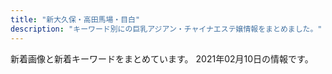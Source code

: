 ```yaml
---
title: "新大久保・高田馬場・目白"
description: "キーワード別にの巨乳アジアン・チャイナエステ嬢情報をまとめました。"
---
```


新着画像と新着キーワードをまとめています。
2021年02月10日の情報です。

<DmmAffiliateIns />
<KeywordTable
  shops={
    [
    {
        "keywords": {},
        "img_links": [
            "http://p-aroma.work/images/6.jpg",
            "http://p-aroma.work/images/3.jpg",
            "http://p-aroma.work/staff/mirai.jpg",
            "http://p-aroma.work/images/sys.png",
            "http://p-aroma.work/staff/kasumi.jpg",
            "http://p-aroma.work/images/s1.jpg",
            "http://p-aroma.work/images/s2.jpg",
            "http://p-aroma.work/staff/ayaka.jpg",
            "http://p-aroma.work/images/s1.png",
            "http://p-aroma.work/img/mirai1.png",
            "http://p-aroma.work/images/tel.jpg",
            "http://p-aroma.work/images/int1.png",
            "http://p-aroma.work/images/staff_t.png",
            "http://p-aroma.work/images/int2.png",
            "http://p-aroma.work/images/head.jpg",
            "http://p-aroma.work/images/4.jpg",
            "http://p-aroma.work/img/mayu1.png",
            "http://p-aroma.work/images/2.jpg",
            "http://p-aroma.work/img/ayaka1.png",
            "http://p-aroma.work/img/kasumi1.png",
            "http://p-aroma.work/staff/rina.jpg",
            "http://p-aroma.work/staff/mayu.jpg",
            "http://p-aroma.work/images/1.jpg",
            "http://p-aroma.work/images/mobile.jpg",
            "http://p-aroma.work/img/rina1.png",
            "http://p-aroma.work/images/interior_t.png",
            "http://p-aroma.work/images/news.jpg"
        ],
        "url": "http://p-aroma.work/",
        "name": "\u7652\u3057\u306e\u51fa\u4f1a\u3044",
        "station": "JR\u5927\u4e45\u4fdd\u99c5\u5317\u53e3"
    },
    {
        "url": "https://angel.abnavi.info/",
        "keywords": {
            "C": 14,
            "85": 1,
            "87": 1,
            "86": 4,
            "D": 5
        },
        "station": "JR\u9ad8\u7530\u99ac\u5834\u99c5",
        "name": "Angel",
        "img_links": [
            "https://angel.abnavi.info/images/nbj1.jpg",
            "https://angel.abnavi.info/photos/sites/7/2020/10/2020101305350920.jpg",
            "https://angel.abnavi.info/images/s_staff.jpg",
            "https://angel.abnavi.info/images/end.png",
            "https://angel.abnavi.info/images/nbj3.jpg",
            "https://angel.abnavi.info/photos/sites/7/2020/07/2020073005202048.jpg",
            "https://angel.abnavi.info/images/room4.jpg",
            "https://angel.abnavi.info/images/news_bj3.jpg",
            "https://angel.abnavi.info/images/s_news.png",
            "https://angel.abnavi.info/photos/sites/7/2020/07/2020073006120917.jpg",
            "https://angel.abnavi.info/images/room1.jpg",
            "https://angel.abnavi.info/photos/sites/7/2020/11/2020110606371089.jpg",
            "https://angel.abnavi.info/images/room2.jpg",
            "https://angel.abnavi.info/images/top.jpg",
            "https://angel.abnavi.info/photos/sites/7/2020/09/2020092301333424.jpg",
            "https://angel.abnavi.info/images/room3.jpg",
            "https://angel.abnavi.info/photos/sites/7/2020/07/2020073005201940.jpg"
        ]
    },
    {
        "station": "JR\u5927\u4e45\u4fdd\u99c5\u5317\u53e3",
        "name": "Lovely Heart \u5927\u4e45\u4fdd\u5225\u9928",
        "keywords": {
            "C": 35
        },
        "img_links": [
            "http://aes-treat.com/pic/head.jpg",
            "http://aes-treat.com/scdl/staff/11151.jpg",
            "http://aes-treat.com/scdl/staff/11041.jpg",
            "http://aes-treat.com/scdl/staff/10861mb.jpg",
            "http://aes-treat.com/scdl/staff/10971mb.jpg",
            "http://aes-treat.com/scdl/staff/11171mb.jpg",
            "http://aes-treat.com/scdl/staff/10811.jpg",
            "http://aes-treat.com/scdl/staff/10941.jpg",
            "http://aes-treat.com/img/ttl_attbnr.jpg",
            "http://aes-treat.com/pic/top1.jpg",
            "http://aes-treat.com/img/ttl_mobile.jpg",
            "http://aes-treat.com/scdl/staff/10721mb.jpg",
            "http://aes-treat.com/scdl/staff/11081mb.jpg",
            "http://aes-treat.com/scdl/staff/10841mb.jpg",
            "http://aes-treat.com/scdl/staff/10972.jpg",
            "http://aes-treat.com/scdl/staff/10841.jpg",
            "http://aes-treat.com/scdl/staff/10901mb.jpg",
            "http://aes-treat.com/scdl/staff/10971.jpg",
            "http://aes-treat.com/scdl/staff/11131.jpg",
            "http://aes-treat.com/scdl/staff/11051mb.jpg",
            "http://aes-treat.com/scdl/staff/10651mb.jpg",
            "http://aes-treat.com/scdl/staff/11171.jpg",
            "http://aes-treat.com/scdl/staff/11111mb.jpg",
            "http://aes-treat.com/scdl/staff/10171.jpg",
            "http://aes-treat.com/img/ttl_nouka.jpg",
            "http://aes-treat.com/scdl/staff/10901.jpg",
            "http://aes-treat.com/scdl/staff/10171mb.jpg",
            "http://aes-treat.com/scdl/staff/11091.jpg",
            "http://aes-treat.com/i/files/homeimg.jpg",
            "http://aes-treat.com/scdl/staff/11111.jpg",
            "http://aes-treat.com/scdl/staff/10941mb.jpg",
            "http://aes-treat.com/scdl/staff/11051.jpg",
            "http://aes-treat.com/scdl/staff/10891mb.jpg",
            "http://aes-treat.com/img/system/campaign.jpg",
            "http://aes-treat.com/img/ttl_staff.png",
            "http://aes-treat.com/scdl/staff/11161.jpg",
            "http://aes-treat.com/scdl/staff/10721.jpg",
            "http://aes-treat.com/scdl/staff/10811mb.jpg",
            "http://aes-treat.com/scdl/staff/10981mb.jpg",
            "http://aes-treat.com/scdl/staff/11151mb.jpg",
            "http://aes-treat.com/scdl/staff/10681.jpg",
            "http://aes-treat.com/scdl/staff/11081.jpg",
            "http://aes-treat.com/scdl/staff/10981.jpg",
            "http://aes-treat.com/scdl/staff/11162.jpg",
            "http://aes-treat.com/img/ttl_sister.png",
            "http://aes-treat.com/scdl/staff/10681mb.jpg",
            "http://aes-treat.com/scdl/staff/11091mb.jpg",
            "http://aes-treat.com/scdl/staff/11121mb.jpg",
            "http://aes-treat.com/scdl/staff/11161mb.jpg",
            "http://aes-treat.com/scdl/staff/10771.jpg",
            "http://aes-treat.com/scdl/staff/11101mb.jpg",
            "http://aes-treat.com/scdl/staff/10861.jpg",
            "http://aes-treat.com/img/ttl_att.png",
            "http://aes-treat.com/scdl/staff/11131mb.jpg",
            "http://aes-treat.com/scdl/staff/11041mb.jpg",
            "http://aes-treat.com/scdl/staff/10771mb.jpg",
            "http://aes-treat.com/scdl/staff/10651.jpg",
            "http://aes-treat.com/pic/top2.jpg",
            "http://aes-treat.com/scdl/staff/10891.jpg",
            "http://aes-treat.com/scdl/staff/11121.jpg",
            "http://aes-treat.com/scdl/staff/10842.jpg",
            "http://aes-treat.com/scdl/staff/10902.jpg",
            "http://aes-treat.com/scdl/staff/11101.jpg"
        ],
        "url": "http://aes-treat.com/"
    },
    {
        "station": "JR\u65b0\u5927\u4e45\u4fdd\u99c5",
        "keywords": {
            "D": 182,
            "87": 72,
            "C": 2,
            "83": 9,
            "85": 18,
            "86": 94,
            "E": 36,
            "88": 27
        },
        "url": "http://familiar.tyo.cm/",
        "name": "Familiar\u30fb\u30d5\u30a1\u30df\u30ea\u30fc\u30a2",
        "img_links": [
            "http://familiar.tyo.cm/photos/sites/37/2019/06/201906040617136.jpg",
            "http://familiar.tyo.cm/photos/sites/37/2019/03/2019032406115491.jpg",
            "http://familiar.tyo.cm/photos/sites/37/2019/03/2019032406115311.jpg",
            "http://familiar.tyo.cm/photos/sites/37/2019/11/2019112902341792.jpg",
            "http://familiar.tyo.cm/photos/sites/37/2019/06/2019061502562745.jpg",
            "http://familiar.tyo.cm/photos/sites/37/2019/03/2019032406115440.jpg",
            "http://familiar.tyo.cm/photos/sites/37/2019/06/2019060406241084.jpg",
            "http://familiar.tyo.cm/photos/sites/37/2019/06/2019060406161857.jpg",
            "http://familiar.tyo.cm/photos/sites/37/2019/09/201909270657496.jpg",
            "http://familiar.tyo.cm/photos/sites/37/2019/03/2019032406115446.jpg",
            "http://familiar.tyo.cm/photos/sites/37/2019/06/2019061502562797.jpg",
            "http://familiar.tyo.cm/photos/sites/37/2019/10/2019102408541458.jpg",
            "http://familiar.tyo.cm/photos/sites/37/2019/10/2019102502193826.jpg",
            "http://familiar.tyo.cm/photos/sites/37/2019/12/2019120401354980.jpg",
            "http://familiar.tyo.cm/photos/sites/37/2019/12/2019120401355046.jpg",
            "http://familiar.tyo.cm/images/top.png",
            "http://familiar.tyo.cm/images/s_news.jpg",
            "http://familiar.tyo.cm/images/mobile.jpg",
            "http://familiar.tyo.cm/photos/sites/37/2019/03/2019032406115451.jpg",
            "http://familiar.tyo.cm/photos/sites/37/2019/03/2019032406115312.jpg",
            "http://familiar.tyo.cm/photos/sites/37/2019/03/2019031806471671.jpg",
            "http://familiar.tyo.cm/photos/sites/37/2019/12/2019120502264671.jpg",
            "http://familiar.tyo.cm/photos/sites/37/2019/03/2019032406115598.jpg",
            "http://familiar.tyo.cm/photos/sites/37/2019/12/201912130833132.jpg",
            "http://familiar.tyo.cm/images/tel.png",
            "http://familiar.tyo.cm/photos/sites/37/2019/10/2019100304481325.jpg",
            "http://familiar.tyo.cm/photos/sites/37/2019/10/2019102502193551.jpg",
            "http://familiar.tyo.cm/photos/sites/37/2019/06/2019062210030384.jpg",
            "http://familiar.tyo.cm/images/s_link.jpg",
            "http://familiar.tyo.cm/photos/sites/37/2018/12/2018121903013346.jpg",
            "http://familiar.tyo.cm/photos/sites/37/2019/09/2019090503385014.jpg",
            "http://familiar.tyo.cm/photos/sites/37/2018/12/2018121903022968.jpg",
            "http://familiar.tyo.cm/images/1.png",
            "http://familiar.tyo.cm/photos/sites/37/2019/06/2019061502562798.jpg",
            "http://familiar.tyo.cm/photos/sites/37/2019/12/2019120502265383.jpg",
            "http://familiar.tyo.cm/photos/sites/37/2019/12/2019120401354873.jpg",
            "http://familiar.tyo.cm/photos/sites/37/2019/11/2019110802115992.jpg",
            "http://familiar.tyo.cm/images/s_staff.jpg",
            "http://familiar.tyo.cm/photos/sites/37/2019/11/2019112002511160.jpg"
        ]
    },
    {
        "station": "JR\u65b0\u5927\u4e45\u4fdd\u99c5",
        "url": "http://www.enchuen.com/",
        "keywords": {
            "C": 4
        },
        "name": "\u7e01\u4e2d\u7e01\uff5e\u3048\u3093\u3061\u3085\u3046\u3048\u3093\uff5e",
        "img_links": [
            "http://www.enchuen.com/images/top_slider1.jpg",
            "http://www.enchuen.com/images/therapist_yona.jpg",
            "http://www.enchuen.com/images/therapist_kaori.jpg",
            "http://www.enchuen.com/images/ins_header.png",
            "http://www.enchuen.com/images/mess_footer.png",
            "http://www.enchuen.com/images/ins_footer.png",
            "http://www.enchuen.com/images/therapist_yona_s.jpg",
            "http://www.enchuen.com/images/top_slider3.jpg",
            "http://www.enchuen.com/images/interior01.jpg",
            "http://www.enchuen.com/images/interior01_s.jpg",
            "http://www.enchuen.com/images/img_aromaoil.png",
            "http://www.enchuen.com/images/img_service04.png",
            "http://www.enchuen.com/images/top_slider5.jpg",
            "http://www.enchuen.com/images/h2_contact.png",
            "http://www.enchuen.com/images/h2_link01.png",
            "http://www.enchuen.com/images/img_slider01.png",
            "http://www.enchuen.com/images/btn_gnavi05_no.png",
            "http://www.enchuen.com/images/ban-tel.png",
            "http://www.enchuen.com/images/therapist_noa_s.jpg",
            "http://www.enchuen.com/images/tw_header.png",
            "http://www.enchuen.com/images/interior03_s.jpg",
            "http://www.enchuen.com/images/btn_gnavi03_no.png",
            "http://www.enchuen.com/images/img_service05.png",
            "http://www.enchuen.com/images/img_service07.png",
            "http://www.enchuen.com/images/img_comimgsoon.jpg",
            "http://www.enchuen.com/images/therapist_noa.jpg",
            "http://www.enchuen.com/images/interior02_s.jpg",
            "http://www.enchuen.com/images/img_service02.png",
            "http://www.enchuen.com/images/img_slider03.png",
            "http://www.enchuen.com/images/btn_gnavi02_no.png",
            "http://www.enchuen.com/images/top_slider4.jpg",
            "http://www.enchuen.com/images/btn_gnavi06_no.png",
            "http://www.enchuen.com/images/btn_gnavi01_no.png",
            "http://www.enchuen.com/images/h2_twitter.png",
            "http://www.enchuen.com/images/h2_alltherapist.png",
            "http://www.enchuen.com/images/q_qa.png",
            "http://www.enchuen.com/images/h2_linkban.png",
            "http://www.enchuen.com/images/img_service06.png",
            "http://www.enchuen.com/images/img_slider02.png",
            "http://www.enchuen.com/images/pagetop.png",
            "http://www.enchuen.com/images/interior04.jpg",
            "http://www.enchuen.com/images/therapist_kaori_s.jpg",
            "http://www.enchuen.com/images/top_slider2.jpg",
            "http://www.enchuen.com/images/btn_gnavi04_no.png",
            "http://www.enchuen.com/images/h2_servicecontents.png",
            "http://www.enchuen.com/images/interior03.jpg",
            "http://www.enchuen.com/images/h2_qa.png",
            "http://www.enchuen.com/images/tw_footer.png",
            "http://www.enchuen.com/images/interior04_s.jpg",
            "http://www.enchuen.com/images/tel_header.png",
            "http://www.enchuen.com/images/img_service03.png",
            "http://www.enchuen.com/images/top_slider6.jpg",
            "http://www.enchuen.com/images/img_service01.png",
            "http://www.enchuen.com/images/therapist_yume.jpg",
            "http://www.enchuen.com/images/pickmessage01.png",
            "http://www.enchuen.com/images/interior02.jpg",
            "http://www.enchuen.com/images/h2_alliancegide2.png",
            "http://www.enchuen.com/images/h2_alliancegide.png",
            "http://www.enchuen.com/images/h2_instagam.png",
            "http://www.enchuen.com/images/a_qa.png",
            "http://www.enchuen.com/images/therapist_yume_s.jpg",
            "http://www.enchuen.com/images/icon_eng.png",
            "http://www.enchuen.com/images/h2_information.png",
            "http://www.enchuen.com/images/icon_chi.png",
            "http://www.enchuen.com/images/mail_header.png"
        ]
    },
    {
        "img_links": [
            "http://www.aromaonly1.com/images/index_04.jpg",
            "http://www.aromaonly1.com/images/index_15.jpg",
            "http://www.aromaonly1.com/uploads/c24b4a66b959c50d941c227e2167e47a.jpg",
            "http://www.aromaonly1.com/images/index_12.jpg",
            "http://www.aromaonly1.com/uploads/6d6161355034da26e622af1b5469296f.jpg",
            "http://www.aromaonly1.com/images/index_16.jpg",
            "http://www.aromaonly1.com/images/index_01.jpg",
            "http://www.aromaonly1.com/images/aromaonly1_468x60.png",
            "http://www.aromaonly1.com/images/index_11.jpg",
            "http://www.aromaonly1.com/images/index_21.jpg",
            "http://www.aromaonly1.com/images/service_11.jpg",
            "http://www.aromaonly1.com/images/girls_10.jpg",
            "http://www.aromaonly1.com/images/index_08.jpg",
            "http://www.aromaonly1.com/images/index_05.jpg",
            "http://www.aromaonly1.com/uploads/33c6d79a06e306e309deefd74daa5ef6.jpg",
            "http://www.aromaonly1.com/uploads/ac75f516de3602f2ed5de1d9e2383a35.jpg",
            "http://www.aromaonly1.com/uploads/5f4083d49285cbe64774b1bd70e86150.jpg",
            "http://www.aromaonly1.com/uploads/56e94a67d1aa4ea89d5f2064a387ab96.jpg",
            "http://www.aromaonly1.com/images/index_07.jpg",
            "http://www.aromaonly1.com/uploads/822de08541e5f0a03b8fdd99ac777097.jpg",
            "http://www.aromaonly1.com/uploads/e01fa669285bc99ba782abfd90a08bb2.jpg",
            "http://www.aromaonly1.com/uploads/2f5941103973429d3981087968a845a3.jpg",
            "http://www.aromaonly1.com/uploads/8e9e8b4d89b256773f17dff61368328c.jpg",
            "http://www.aromaonly1.com/images/index_03.jpg",
            "http://www.aromaonly1.com/images/index_14.jpg",
            "http://www.aromaonly1.com/images/service_10.jpg",
            "http://www.aromaonly1.com/images/link_10.jpg",
            "http://www.aromaonly1.com/uploads/305e7816c9390b899011ef6e82855b7d.jpg",
            "http://www.aromaonly1.com/uploads/b43afdf6c0db7020b472f89b05664984.jpg",
            "http://www.aromaonly1.com/uploads/66dc68de1f9c001b6f15d52303314efc.jpg",
            "http://www.aromaonly1.com/images/index_18.jpg",
            "http://www.aromaonly1.com/uploads/0d74a4af5e268e3562daa56048c13906.jpg",
            "http://www.aromaonly1.com/images/index_19.jpg",
            "http://www.aromaonly1.com/images/index_06.jpg",
            "http://www.aromaonly1.com/uploads/a4bfacdc272e1f3c3ee9884036dbf094.jpg",
            "http://www.aromaonly1.com/uploads/3e6ede4dd71b9611bfc0fc01fff82057.jpg",
            "http://www.aromaonly1.com/uploads/18799c1985ca7d1cd026808323ec51c2.jpg",
            "http://www.aromaonly1.com/uploads/015cba9c432d730d26583fe998534fa6.jpg",
            "http://www.aromaonly1.com/images/index_02.jpg",
            "http://www.aromaonly1.com/uploads/269045fb02ee17a03b99afcdabc449fa.jpg",
            "http://www.aromaonly1.com/images/index_17.jpg",
            "http://www.aromaonly1.com/images/index_20.jpg",
            "http://www.aromaonly1.com/images/fanhui.png",
            "http://www.aromaonly1.com/images/interior_10.jpg",
            "http://www.aromaonly1.com/my_work/images/pic1.png"
        ],
        "name": "NEW ONLY ONE",
        "keywords": {
            "88": 4,
            "D": 4,
            "86": 5,
            "C": 3,
            "E": 2
        },
        "url": "http://www.aromaonly1.com/",
        "station": "JR\u9ad8\u7530\u99ac\u5834\u99c5"
    },
    {
        "keywords": {},
        "station": "\u65b0\u5927\u4e45\u4fdd\u99c5",
        "url": "http://www.e-candy.work/",
        "img_links": [
            "http://www.e-candy.work/images/head.jpg",
            "http://www.e-candy.work/images/int2.png",
            "http://www.e-candy.work/images/interior_t.png",
            "http://www.e-candy.work/images/int1.png",
            "http://www.e-candy.work/img/miki1.jpg",
            "http://www.e-candy.work/images/1.jpg",
            "http://www.e-candy.work/images/6.jpg",
            "http://www.e-candy.work/images/4.jpg",
            "http://www.e-candy.work/images/newface.png",
            "http://www.e-candy.work/images/8.jpg",
            "http://www.e-candy.work/img/yui1.jpg",
            "http://www.e-candy.work/images/s1.png",
            "http://www.e-candy.work/images/5.jpg",
            "http://www.e-candy.work/img/aya1.jpg",
            "http://www.e-candy.work/images/tel.jpg",
            "http://www.e-candy.work/images/sys2.jpg",
            "http://www.e-candy.work/images/3.jpg",
            "http://www.e-candy.work/img/haruka1.jpg",
            "http://www.e-candy.work/images/sys3.png",
            "http://www.e-candy.work/img/rina1.jpg",
            "http://www.e-candy.work/images/news.jpg",
            "http://www.e-candy.work/images/staff_t.png",
            "http://www.e-candy.work/img/ai1.jpg",
            "http://www.e-candy.work/images/mobile.jpg",
            "http://www.e-candy.work/images/sys1.jpg",
            "http://www.e-candy.work/images/7.jpg",
            "http://www.e-candy.work/img/nana1.jpg",
            "http://www.e-candy.work/images/info.png"
        ],
        "name": "Lui\uff5e\u30eb\u30a4\uff5e"
    },
    {
        "img_links": [
            "http://www.y-rlx.site/images/index_13.jpg",
            "http://www.y-rlx.site/images/info_09.jpg",
            "http://www.y-rlx.site/girl/05.jpg",
            "http://www.y-rlx.site/images/index_03.jpg",
            "http://www.y-rlx.site/images/index_18.jpg",
            "http://www.y-rlx.site/images/index_20.jpg",
            "http://www.y-rlx.site/images/index_10.jpg",
            "http://www.y-rlx.site/images/index_04.jpg",
            "http://www.y-rlx.site/images/index_06.jpg",
            "http://www.y-rlx.site/images/index_02.jpg",
            "http://www.y-rlx.site/girl/02.jpg",
            "http://www.y-rlx.site/girl/03.jpg",
            "http://www.y-rlx.site/girl/04.jpg",
            "http://www.y-rlx.site/images/index_05.jpg",
            "http://www.y-rlx.site/images/upload/thumb/0fba3207fb3c4467.jpg",
            "http://www.y-rlx.site/images/upload/thumb/02b4e6896e30ae85.jpg",
            "http://www.y-rlx.site/images/upload/thumb/c69d7050fbdbb36f.jpg",
            "http://www.y-rlx.site/girl/01.jpg",
            "http://www.y-rlx.site/images/index_09.jpg",
            "http://www.y-rlx.site/images/upload/thumb/ed8b0cbb7323414a.jpg",
            "http://www.y-rlx.site/images/index_11.jpg",
            "http://www.y-rlx.site/images/upload/thumb/90f9ae2f9ed02731.jpg",
            "http://www.y-rlx.site/images/rec.jpg",
            "http://www.y-rlx.site/images/upload/thumb/32d5587b116ac0d3.jpg",
            "http://www.y-rlx.site/images/index_08.jpg",
            "http://www.y-rlx.site/images/index_07.jpg",
            "http://y-rlx.site/images/index_04.jpg",
            "http://y-rlx.site/images/index_07.jpg",
            "http://www.y-rlx.site/images/index_15.jpg",
            "http://www.y-rlx.site/images/staff_09.jpg",
            "http://www.y-rlx.site/images/upload/thumb/55cf68e3bb41cd32.jpg",
            "http://www.y-rlx.site/images/upload/thumb/09ac55d22a602603.jpg",
            "http://www.y-rlx.site/images/rec_09.jpg",
            "http://www.y-rlx.site/images/upload/thumb/2c7fdde9ad97892b.jpg",
            "http://www.y-rlx.site/images/info.jpg",
            "http://www.y-rlx.site/images/index_01.jpg",
            "http://www.y-rlx.site/images/upload/thumb/e47d8394208727d5.jpg",
            "http://www.y-rlx.site/images/upload/thumb/e0a26e58e17a1416.jpg",
            "http://www.y-rlx.site/images/index_19.jpg",
            "http://www.y-rlx.site/images/upload/thumb/e8190e2180eba7c5.jpg",
            "http://www.y-rlx.site/images/card.jpg"
        ],
        "name": "\u60a0\u30a8\u30b9\u30c6",
        "url": "http://www.y-rlx.site/",
        "station": "JR\u9ad8\u7530\u99ac\u5834\u99c5\u65e9\u7a32\u7530\u53e3",
        "keywords": {
            "C": 6,
            "88": 2,
            "D": 1,
            "89": 1,
            "87": 4
        }
    },
    {
        "name": "COCORO",
        "url": "https://www.cocoro556.in/",
        "keywords": {
            "E": 1,
            "C": 21
        },
        "station": "JR\u5927\u4e45\u4fdd\u99c5\u5317\u53e3",
        "img_links": [
            "https://www.cocoro556.in/img/material/photost7.png",
            "https://www.cocoro556.in/img/girl/list/slist142b75436b0012f83588e08b8d8eb48c8c2.jpg",
            "https://www.cocoro556.in/img/material/p6_t3_subt1.png",
            "https://www.cocoro556.in/img/girl/thumb/smain163122954962968a79edd4eae79b844b9988.jpg",
            "https://www.cocoro556.in/img/material/photost5.png",
            "https://www.cocoro556.in/img/girl/list/slist146f806d031a1244ccfaa8b4d307f6ef6d7.jpg",
            "https://www.cocoro556.in/img/material/p3_t1.png",
            "https://www.cocoro556.in/img/girl/main/smain1491773ceed1a7cd35919e9c6866285fb943.jpg",
            "https://www.cocoro556.in/img/girl/thumb/smain155128648a02b629a70c40bc424b9302c3e1.jpg",
            "https://www.cocoro556.in/img/material/accminimgrev1.jpg",
            "https://www.cocoro556.in/img/girl/thumb/smain1443346e3df3ff1cef1386c89c6ba9e9f72e.jpg",
            "https://www.cocoro556.in/img/material/p2_t2_subt5_m1.png",
            "https://www.cocoro556.in/img/material/p2_t2_subt4_m1.png",
            "https://www.cocoro556.in/img/girl/list/slist12642f85375ac3eb532582567360874d2d6.jpg",
            "https://www.cocoro556.in/img/material/top_t3_subt1.png",
            "https://www.cocoro556.in/img/girl/list/slist16322954962968a79edd4eae79b844b9988.jpg",
            "https://www.cocoro556.in/img/material/photost3rev1.png",
            "https://www.cocoro556.in/img/girl/thumb/smain1543ab2e0ee9f9fde8103e9fe80e33b07761.jpg",
            "https://www.cocoro556.in/img/material/p6_t2_subt1.png",
            "https://www.cocoro556.in/img/material/p2_t2_subt4.png",
            "https://www.cocoro556.in/img/camp/camp20200426sub.jpg",
            "https://www.cocoro556.in/img/material/pageheaderimg4.jpg",
            "https://www.cocoro556.in/img/material/p2_t2_subt3.png",
            "https://www.cocoro556.in/img/material/p2_t2_sub_m1_2.png",
            "https://www.cocoro556.in/img/girl/thumb/smain126142f85375ac3eb532582567360874d2d6.jpg",
            "https://www.cocoro556.in/img/girl/list/slist144346e3df3ff1cef1386c89c6ba9e9f72e.jpg",
            "https://www.cocoro556.in/img/material/top_t4.png",
            "https://www.cocoro556.in/img/material/p2_t2_subt1.png",
            "https://www.cocoro556.in/img/material/gm5_rollover.png",
            "https://www.cocoro556.in/img/material/p2_t2_subt5_m2.png",
            "https://www.cocoro556.in/img/girl/thumb/smain1462f806d031a1244ccfaa8b4d307f6ef6d7.jpg",
            "https://www.cocoro556.in/img/material/p6_t3.png",
            "https://www.cocoro556.in/img/material/top_t3_imgrev1.jpg",
            "https://www.cocoro556.in/img/material/p6_t2.png",
            "https://www.cocoro556.in/img/girl/thumb/smain1421b75436b0012f83588e08b8d8eb48c8c2.jpg",
            "https://www.cocoro556.in/img/material/p6_t1.png",
            "https://www.cocoro556.in/img/girl/thumb/smain14634879628e490d1ecf1cd7a9d727569f95.jpg",
            "https://www.cocoro556.in/img/girl/thumb/smain1422b75436b0012f83588e08b8d8eb48c8c2.jpg",
            "https://www.cocoro556.in/img/material/gm1_rollover.png",
            "https://www.cocoro556.in/img/material/p3_1_t1.png",
            "https://www.cocoro556.in/img/girl/thumb/smain1423ae12bc52cc115b3190fbe6a84a8ffa74.jpg",
            "https://www.cocoro556.in/img/material/gm6_rollover.png",
            "https://www.cocoro556.in/img/girl/thumb/smain126242f85375ac3eb532582567360874d2d6.jpg",
            "https://www.cocoro556.in/img/material/p5_t1.png",
            "https://www.cocoro556.in/img/girl/thumb/smain1461f806d031a1244ccfaa8b4d307f6ef6d7.jpg",
            "https://www.cocoro556.in/img/girl/thumb/smain155228648a02b629a70c40bc424b9302c3e1.jpg",
            "https://www.cocoro556.in/img/material/gm1_rollout.png",
            "https://www.cocoro556.in/img/material/pageheaderimg2.jpg",
            "https://www.cocoro556.in/img/girl/main/smain1421b75436b0012f83588e08b8d8eb48c8c2.jpg",
            "https://www.cocoro556.in/img/camp/camp20210201.jpg",
            "https://www.cocoro556.in/img/girl/thumb/smain1542a1f8e548a2959236fdd0e7abcde80ac7.jpg",
            "https://www.cocoro556.in/img/material/gm4_rollout.png",
            "https://www.cocoro556.in/img/material/p2_t2_sub_m1_3.png",
            "https://www.cocoro556.in/img/girl/thumb/smain126332fd72809eba38056753c1720b05d8d5.jpg",
            "https://www.cocoro556.in/img/girl/main/smain163122954962968a79edd4eae79b844b9988.jpg",
            "https://www.cocoro556.in/img/material/photost1.png",
            "https://www.cocoro556.in/img/material/top_t1.png",
            "https://www.cocoro556.in/img/material/ftel.png",
            "https://www.cocoro556.in/img/girl/thumb/smain1441346e3df3ff1cef1386c89c6ba9e9f72e.jpg",
            "https://www.cocoro556.in/img/material/age_rollout.png",
            "https://www.cocoro556.in/img/material/pd_st2.png",
            "https://www.cocoro556.in/img/girl/thumb/smain1442346e3df3ff1cef1386c89c6ba9e9f72e.jpg",
            "https://www.cocoro556.in/img/material/leftinfo.png",
            "https://www.cocoro556.in/img/material/noimg_b.jpg",
            "https://www.cocoro556.in/img/material/pd_st3.png",
            "https://www.cocoro556.in/img/girl/thumb/smain14922dea5bdda380e76839c012ab24bd9f82.jpg",
            "https://www.cocoro556.in/img/material/p2_t2.png",
            "https://www.cocoro556.in/img/girl/thumb/smain1493773ceed1a7cd35919e9c6866285fb943.jpg",
            "https://www.cocoro556.in/img/material/noimg_m.jpg",
            "https://www.cocoro556.in/img/girl/list/slist15565c84cfd25159bbfcf85c63899ef5f53.jpg",
            "https://www.cocoro556.in/img/material/p2_t2_sub_m1_1.png",
            "https://www.cocoro556.in/img/material/gm2_rollover.png",
            "https://www.cocoro556.in/img/material/photost2rev1.png",
            "https://www.cocoro556.in/img/material/photost6.png",
            "https://www.cocoro556.in/img/girl/list/slist154a1f8e548a2959236fdd0e7abcde80ac7.jpg",
            "https://www.cocoro556.in/img/material/pageheaderimg3.jpg",
            "https://www.cocoro556.in/img/girl/main/smain126142f85375ac3eb532582567360874d2d6.jpg",
            "https://www.cocoro556.in/img/material/gm3_rollover.png",
            "https://www.cocoro556.in/img/material/pd_number.png",
            "https://www.cocoro556.in/img/whatnew/cocoro2021.png",
            "https://www.cocoro556.in/img/material/pageheaderimg1.jpg",
            "https://www.cocoro556.in/img/material/top_t2.png",
            "https://www.cocoro556.in/img/material/p2_t2_subt5.png",
            "https://www.cocoro556.in/img/girl/thumb/smain1541a1f8e548a2959236fdd0e7abcde80ac7.jpg",
            "https://www.cocoro556.in/img/material/noimg_s.jpg",
            "https://www.cocoro556.in/img/material/mobilesite.png",
            "https://www.cocoro556.in/img/material/p2_t2_subt2.png",
            "https://www.cocoro556.in/img/material/top_t3.png",
            "https://www.cocoro556.in/img/girl/thumb/smain1491773ceed1a7cd35919e9c6866285fb943.jpg",
            "https://www.cocoro556.in/img/girl/main/smain1541a1f8e548a2959236fdd0e7abcde80ac7.jpg",
            "https://www.cocoro556.in/img/material/gm2_rollout.png",
            "https://www.cocoro556.in/img/girl/list/slist149773ceed1a7cd35919e9c6866285fb943.jpg",
            "https://www.cocoro556.in/img/material/gm3_rollout.png",
            "https://www.cocoro556.in/img/material/pd_st1.png",
            "https://www.cocoro556.in/img/girl/main/smain1441346e3df3ff1cef1386c89c6ba9e9f72e.jpg",
            "https://www.cocoro556.in/img/material/gm5_rollout.png",
            "https://www.cocoro556.in/img/girl/main/smain155128648a02b629a70c40bc424b9302c3e1.jpg",
            "https://www.cocoro556.in/img/girl/main/smain1461f806d031a1244ccfaa8b4d307f6ef6d7.jpg",
            "https://www.cocoro556.in/img/material/gm6_rollout.png",
            "https://www.cocoro556.in/img/material/photost4rev1.png"
        ]
    },
    {
        "img_links": [
            "http://www.harunoyume.com/images/discount.jpg",
            "http://www.harunoyume.com/images/campaign.jpg",
            "http://www.harunoyume.com/images/service-image.jpg",
            "http://www.harunoyume.com/images/covergirl.jpg"
        ],
        "station": "JR\u65b0\u5927\u4e45\u4fdd\u99c5",
        "name": "\u6625\u306e\u5922",
        "keywords": {},
        "url": "http://www.harunoyume.com/"
    },
    {
        "name": "Lovely Heart",
        "station": "JR\u5927\u4e45\u4fdd\u99c5\u5317\u53e3",
        "keywords": {
            "C": 35
        },
        "img_links": [
            "http://aes-salon.com/img/ttl_attbnr.jpg",
            "http://aes-salon.com/scdl/staff/10461.jpg",
            "http://aes-salon.com/scdl/staff/10091mb.jpg",
            "http://aes-salon.com/scdl/staff/10082.jpg",
            "http://aes-salon.com/pic/head.jpg",
            "http://aes-salon.com/scdl/staff/10592.jpg",
            "http://aes-salon.com/scdl/staff/10651.jpg",
            "http://aes-salon.com/scdl/staff/10671mb.jpg",
            "http://aes-salon.com/scdl/staff/10631mb.jpg",
            "http://aes-salon.com/scdl/staff/10412.jpg",
            "http://aes-salon.com/scdl/staff/10661mb.jpg",
            "http://aes-salon.com/img/ttl_staff.png",
            "http://aes-salon.com/scdl/staff/10471mb.jpg",
            "http://aes-salon.com/img/access/road2.jpg",
            "http://aes-salon.com/scdl/staff/10462.jpg",
            "http://aes-salon.com/scdl/staff/10621mb.jpg",
            "http://aes-salon.com/scdl/staff/10601.jpg",
            "http://aes-salon.com/scdl/staff/10691.jpg",
            "http://aes-salon.com/img/ttl_mobile.jpg",
            "http://aes-salon.com/scdl/staff/10121mb.jpg",
            "http://aes-salon.com/scdl/staff/10441mb.jpg",
            "http://aes-salon.com/img/ttl_bekan.jpg",
            "http://aes-salon.com/scdl/staff/10681mb.jpg",
            "http://aes-salon.com/scdl/staff/10341mb.jpg",
            "http://aes-salon.com/scdl/staff/10091.jpg",
            "http://aes-salon.com/scdl/staff/10591.jpg",
            "http://aes-salon.com/scdl/staff/10602.jpg",
            "http://aes-salon.com/scdl/staff/10081mb.jpg",
            "http://aes-salon.com/scdl/staff/10621.jpg",
            "http://aes-salon.com/i/files/homeimg.jpg",
            "http://aes-salon.com/scdl/staff/10562.jpg",
            "http://aes-salon.com/scdl/staff/10411mb.jpg",
            "http://aes-salon.com/scdl/staff/10342.jpg",
            "http://aes-salon.com/img/access/road1.jpg",
            "http://aes-salon.com/scdl/staff/10591mb.jpg",
            "http://aes-salon.com/img/ttl_att.png",
            "http://aes-salon.com/scdl/staff/10511.jpg",
            "http://aes-salon.com/scdl/staff/10471.jpg",
            "http://aes-salon.com/scdl/staff/10561mb.jpg",
            "http://aes-salon.com/scdl/staff/10081.jpg",
            "http://aes-salon.com/scdl/staff/10472.jpg",
            "http://aes-salon.com/scdl/staff/10291mb.jpg",
            "http://aes-salon.com/scdl/staff/10641.jpg",
            "http://aes-salon.com/scdl/staff/10671.jpg",
            "http://aes-salon.com/scdl/staff/10694.jpg",
            "http://aes-salon.com/scdl/staff/10092.jpg",
            "http://aes-salon.com/img/access/road4.jpg",
            "http://aes-salon.com/scdl/staff/10121.jpg",
            "http://aes-salon.com/scdl/staff/10341.jpg",
            "http://aes-salon.com/img/ttl_nouka.jpg",
            "http://aes-salon.com/scdl/staff/10292.jpg",
            "http://aes-salon.com/scdl/staff/10502.jpg",
            "http://aes-salon.com/pic/top2.jpg",
            "http://aes-salon.com/pic/top1.jpg",
            "http://aes-salon.com/scdl/staff/10122.jpg",
            "http://aes-salon.com/img/system/campaign.jpg",
            "http://aes-salon.com/scdl/staff/10571mb.jpg",
            "http://aes-salon.com/scdl/staff/10691mb.jpg",
            "http://aes-salon.com/scdl/staff/10351mb.jpg",
            "http://aes-salon.com/scdl/staff/10563.jpg",
            "http://aes-salon.com/scdl/staff/10291.jpg",
            "http://aes-salon.com/scdl/staff/10641mb.jpg",
            "http://aes-salon.com/img/access/roaddm.png",
            "http://aes-salon.com/scdl/staff/10501mb.jpg",
            "http://aes-salon.com/scdl/staff/10561.jpg",
            "http://aes-salon.com/scdl/staff/10501.jpg",
            "http://aes-salon.com/scdl/staff/10601mb.jpg",
            "http://aes-salon.com/scdl/staff/10083.jpg",
            "http://aes-salon.com/scdl/staff/10461mb.jpg",
            "http://aes-salon.com/scdl/staff/10571.jpg",
            "http://aes-salon.com/img/ttl_sister.png",
            "http://aes-salon.com/scdl/staff/10351.jpg",
            "http://aes-salon.com/scdl/staff/10511mb.jpg",
            "http://aes-salon.com/scdl/staff/10651mb.jpg",
            "http://aes-salon.com/scdl/staff/10411.jpg",
            "http://aes-salon.com/scdl/staff/10441.jpg",
            "http://aes-salon.com/scdl/staff/10692.jpg",
            "http://aes-salon.com/img/access/road3.jpg",
            "http://aes-salon.com/scdl/staff/10681.jpg",
            "http://aes-salon.com/scdl/staff/10661.jpg",
            "http://aes-salon.com/scdl/staff/10693.jpg",
            "http://aes-salon.com/scdl/staff/10631.jpg"
        ],
        "url": "http://aes-salon.com/"
    },
    {
        "name": "\u82b1",
        "url": "https://est-hana.com/",
        "img_links": [
            "https://est-hana.com/img/girl/list/sface19753ce52e0264e81a8a42e5d3c84dd833e.jpg",
            "https://est-hana.com/img/material/massa_t1.png",
            "https://est-hana.com/img/material/massap7.jpg",
            "https://est-hana.com/img/material/top_t5.png",
            "https://est-hana.com/img/girl/thumb/smain197153ce52e0264e81a8a42e5d3c84dd833e.jpg",
            "https://est-hana.com/img/girl/thumb/s180_1.jpg",
            "https://est-hana.com/img/girl/thumb/smain83265230fc40840a020ba3ed47600db4b4a.jpg",
            "https://est-hana.com/img/girl/list/s173_list.jpg",
            "https://est-hana.com/img/girl/list/slist193a69a1a063a3159e298d18b691542266d.jpg",
            "https://est-hana.com/img/girl/main/smain83165230fc40840a020ba3ed47600db4b4a.jpg",
            "https://est-hana.com/img/girl/list/slist19053cc33bb85f739f63e84c2ae2c41c2eb.jpg",
            "https://est-hana.com/img/material/photorenew1.jpg",
            "https://est-hana.com/img/girl/thumb/smain18725b09cd881b1f036f9f4970616c10b474.jpg",
            "https://est-hana.com/img/girl/thumb/s173_2.jpg",
            "https://est-hana.com/img/material/hosi4.png",
            "https://est-hana.com/img/girl/list/s88_list.jpg",
            "https://est-hana.com/img/material/massap6.jpg",
            "https://est-hana.com/img/girl/pickup/pickup20141227182613.jpeg",
            "https://est-hana.com/img/material/w3.png",
            "https://est-hana.com/img/material/massap3.jpg",
            "https://est-hana.com/img/whatnew/20200304.jpg",
            "https://est-hana.com/img/girl/thumb/s75_1.jpg",
            "https://est-hana.com/img/girl/list/s139_face.jpg",
            "https://est-hana.com/img/girl/thumb/smain1931e3a7504f14e2050f14cb6782d72bb46c.jpg",
            "https://est-hana.com/img/girl/pickup/pickup20181218104555.jpg",
            "https://est-hana.com/img/material/accsess_station.png",
            "https://est-hana.com/img/girl/thumb/smain1991a8b144d9cbd006fc9dffdf23ad77de07.jpg",
            "https://est-hana.com/img/material/staff_t1rev1.png",
            "https://est-hana.com/img/girl/list/slist199a8b144d9cbd006fc9dffdf23ad77de07.jpg",
            "https://est-hana.com/img/girl/main/s180_1.jpg",
            "https://est-hana.com/img/material/line1.png",
            "https://est-hana.com/img/girl/thumb/smain184149673a0eecbfdaab27d1a016ce6f4281.jpg",
            "https://est-hana.com/img/girl/pickup/topgirl20180908131653.png",
            "https://est-hana.com/img/girl/list/sface110404ef9fc79e2a0a04d64b621c22a0c77.jpg",
            "https://est-hana.com/img/girl/list/s75_list.jpg",
            "https://est-hana.com/img/girl/list/slist8365230fc40840a020ba3ed47600db4b4a.jpg",
            "https://est-hana.com/img/girl/thumb/smain1902e7f2a11706f93c08ab1eb76c57c0a501.jpg",
            "https://est-hana.com/img/material/sys_etc.png",
            "https://est-hana.com/img/girl/list/s180_face.jpg",
            "https://est-hana.com/img/girl/thumb/s77_1.jpg",
            "https://est-hana.com/img/girl/list/s163_face.jpg",
            "https://est-hana.com/img/girl/list/s77_face.jpg",
            "https://est-hana.com/img/material/click_tel_btn.png",
            "https://est-hana.com/img/material/photorenew5.jpg",
            "https://est-hana.com/img/material/sframe2014.png",
            "https://est-hana.com/img/camp/camp20210201.png",
            "https://est-hana.com/img/material/systme_t2.png",
            "https://est-hana.com/img/whatnew/20200401min60.jpg",
            "https://est-hana.com/img/girl/pickup/pickup20180830201105.jpg",
            "https://est-hana.com/img/material/sys_option.png",
            "https://est-hana.com/img/material/top_twitter.png",
            "https://est-hana.com/img/girl/list/slist187110f9d5212fd19d8b8410ec6bff294e6.jpg",
            "https://est-hana.com/img/girl/pickup/pickup20190528135649.jpg",
            "https://est-hana.com/img/girl/list/s75_face.jpg",
            "https://est-hana.com/img/girl/main/smain1901e7f2a11706f93c08ab1eb76c57c0a501.jpg",
            "https://est-hana.com/img/whatnew/20200401_mask.jpg",
            "https://est-hana.com/img/girl/pickup/pickup20191214162524.jpg",
            "https://est-hana.com/img/material/sys_course2_rev2.png",
            "https://est-hana.com/img/girl/pickup/pickup20190118192153.jpg",
            "https://est-hana.com/img/girl/thumb/smain184249673a0eecbfdaab27d1a016ce6f4281.jpg",
            "https://est-hana.com/img/material/photorenew2rev1.jpg",
            "https://est-hana.com/img/material/top_t4.png",
            "https://est-hana.com/img/girl/main/s86_1.jpg",
            "https://est-hana.com/img/girl/main/smain197153ce52e0264e81a8a42e5d3c84dd833e.jpg",
            "https://est-hana.com/img/girl/thumb/smain1102404ef9fc79e2a0a04d64b621c22a0c77.jpg",
            "https://est-hana.com/img/material/staff_t1.png",
            "https://est-hana.com/img/material/gm1_rollout.png",
            "https://est-hana.com/img/girl/main/smain184149673a0eecbfdaab27d1a016ce6f4281.jpg",
            "https://est-hana.com/img/girl/list/slist110d5ce8a5906e2cdaf90af47c9395e0dff.jpg",
            "https://est-hana.com/img/material/massap4.jpg",
            "https://est-hana.com/img/girl/list/sface8365230fc40840a020ba3ed47600db4b4a.jpg",
            "https://est-hana.com/img/girl/thumb/smain1901e7f2a11706f93c08ab1eb76c57c0a501.jpg",
            "https://est-hana.com/img/girl/main/smain1891e9ae2d8752cd8b9474ebd62df9909f9b.jpg",
            "https://est-hana.com/img/material/gm6_rollout.png",
            "https://est-hana.com/img/girl/list/sface187386757ea62d773ca58e2457fc23b8e13.jpg",
            "https://est-hana.com/img/girl/list/s86_list.jpg",
            "https://est-hana.com/img/material/gm4_rollout.png",
            "https://est-hana.com/img/material/topflashimg1.jpg",
            "https://est-hana.com/img/girl/main/smain1991a8b144d9cbd006fc9dffdf23ad77de07.jpg",
            "https://est-hana.com/img/material/massap2.jpg",
            "https://est-hana.com/img/girl/list/slist189e9ae2d8752cd8b9474ebd62df9909f9b.jpg",
            "https://est-hana.com/img/girl/pickup/pickup20190118192257.jpg",
            "https://est-hana.com/img/girl/thumb/s173_1.jpg",
            "https://est-hana.com/img/girl/list/slist191ec56c0d5cc68365ea11e2e52a40272d8.jpg",
            "https://est-hana.com/img/girl/main/smain1871110bf62c88dcefca310cdc127f9b11f2.jpg",
            "https://est-hana.com/img/girl/list/sface18449673a0eecbfdaab27d1a016ce6f4281.jpg",
            "https://est-hana.com/img/girl/list/sface190e7f2a11706f93c08ab1eb76c57c0a501.jpg",
            "https://est-hana.com/img/girl/pickup/topgirl20161016054301.png",
            "https://est-hana.com/img/girl/list/s173_face.jpg",
            "https://est-hana.com/img/girl/thumb/smain1913da4fa2da2e801312734721e1a44d8e19.jpg",
            "https://est-hana.com/img/girl/list/slist19753ce52e0264e81a8a42e5d3c84dd833e.jpg",
            "https://est-hana.com/img/material/day.png",
            "https://est-hana.com/img/material/infopanel.png",
            "https://est-hana.com/img/girl/pickup/pickup20191208191053.jpg",
            "https://est-hana.com/img/girl/list/s163_list.jpg",
            "https://est-hana.com/img/girl/pickup/pickup20180526173711.jpg",
            "https://est-hana.com/img/girl/thumb/s86_1.jpg",
            "https://est-hana.com/img/girl/main/s139_1.jpg",
            "https://est-hana.com/img/girl/main/s77_1.jpg",
            "https://est-hana.com/img/girl/thumb/smain1912da4fa2da2e801312734721e1a44d8e19.jpg",
            "https://est-hana.com/img/girl/main/smain110138adcf1cf026681bfa9a408199a21890.jpg",
            "https://est-hana.com/img/girl/list/sface191ec56c0d5cc68365ea11e2e52a40272d8.jpg",
            "https://est-hana.com/img/material/gm2_rollout.png",
            "https://est-hana.com/img/girl/pickup/topgirl20140510202547.png",
            "https://est-hana.com/img/girl/thumb/s77_3.jpg",
            "https://est-hana.com/img/girl/thumb/smain1891e9ae2d8752cd8b9474ebd62df9909f9b.jpg",
            "https://est-hana.com/img/girl/pickup/pickup20190121202926.jpg",
            "https://est-hana.com/img/material/photorenew4.jpg",
            "https://est-hana.com/img/girl/list/s88_face.jpg",
            "https://est-hana.com/img/material/gm3_rollout.png",
            "https://est-hana.com/img/material/age.png",
            "https://est-hana.com/img/material/sys_course3_rev1.png",
            "https://est-hana.com/img/material/m2.png",
            "https://est-hana.com/img/girl/thumb/smain193281777917c863b2cd265723b9cb5a3c32.jpg",
            "https://est-hana.com/img/girl/pickup/topgirl20180526173824.png",
            "https://est-hana.com/img/material/detailwaku.png",
            "https://est-hana.com/img/girl/thumb/s139_1.jpg",
            "https://est-hana.com/img/girl/pickup/topgirl20141227182718.png",
            "https://est-hana.com/img/material/gm5_rollout.png",
            "https://est-hana.com/img/girl/thumb/smain110138adcf1cf026681bfa9a408199a21890.jpg",
            "https://est-hana.com/img/girl/main/s75_1.jpg",
            "https://est-hana.com/img/material/accsess_picter2.jpg",
            "https://est-hana.com/img/girl/list/sface199a8b144d9cbd006fc9dffdf23ad77de07.jpg",
            "https://est-hana.com/img/girl/list/sface201dc74ab8dea78d771771d5fda7bccc989.jpg",
            "https://est-hana.com/img/material/month.png",
            "https://est-hana.com/img/material/top_t6.png",
            "https://est-hana.com/img/material/systme_t1.png",
            "https://est-hana.com/img/material/sys_course1_rev2.png",
            "https://est-hana.com/img/girl/list/s180_list.jpg",
            "https://est-hana.com/img/material/top_t3.png",
            "https://est-hana.com/img/girl/main/s173_1.jpg",
            "https://est-hana.com/img/girl/pickup/topgirl20180308214256.png",
            "https://est-hana.com/img/girl/pickup/pickup20190227121102.jpg",
            "https://est-hana.com/img/material/returnbtn.png",
            "https://est-hana.com/img/girl/main/smain1931e3a7504f14e2050f14cb6782d72bb46c.jpg",
            "https://est-hana.com/img/girl/list/slist18449673a0eecbfdaab27d1a016ce6f4281.jpg",
            "https://est-hana.com/img/material/top_t2.png",
            "https://est-hana.com/img/girl/thumb/smain1911ec56c0d5cc68365ea11e2e52a40272d8.jpg",
            "https://est-hana.com/img/girl/thumb/s77_2.jpg",
            "https://est-hana.com/img/material/massap1.jpg",
            "https://est-hana.com/img/material/massap5.jpg",
            "https://est-hana.com/img/girl/pickup/topgirl20190528141109.png",
            "https://est-hana.com/img/material/top_t2_img_rev2.jpg",
            "https://est-hana.com/img/girl/list/s86_face.jpg",
            "https://est-hana.com/img/girl/list/sface189e9ae2d8752cd8b9474ebd62df9909f9b.jpg",
            "https://est-hana.com/img/girl/list/sface193e3a7504f14e2050f14cb6782d72bb46c.jpg",
            "https://est-hana.com/img/girl/list/s77_list.jpg",
            "https://est-hana.com/img/girl/list/s139_list.jpg",
            "https://est-hana.com/img/girl/main/smain1911ec56c0d5cc68365ea11e2e52a40272d8.jpg",
            "https://est-hana.com/img/girl/thumb/smain19725e2ed7efe2de621955e09d12295a13ee.jpg",
            "https://est-hana.com/img/girl/pickup/topgirl20140502225842.png",
            "https://est-hana.com/img/girl/thumb/smain1871110bf62c88dcefca310cdc127f9b11f2.jpg",
            "https://est-hana.com/img/girl/thumb/smain83165230fc40840a020ba3ed47600db4b4a.jpg",
            "https://est-hana.com/img/material/staffdetail_t1.png",
            "https://est-hana.com/img/material/photorenew3.jpg",
            "https://est-hana.com/img/material/hosi5.png",
            "https://est-hana.com/img/girl/list/slist2012ba9beda1a19f1ba57dcc87485d57321.jpg",
            "https://est-hana.com/img/material/d10.png"
        ],
        "keywords": {
            "C": 39,
            "\u30c0\u30a4\u30ca\u30de\u30a4\u30c8": 1,
            "E": 4,
            "G": 1
        },
        "station": "JR\u5927\u4e45\u4fdd\u99c5\u5317\u53e3"
    },
    {
        "url": "http://www.kity.work/",
        "name": "\u98a8\u96c5\u5802 \uff5e\u3075\u3046\u304c\u3069\u3046\uff5e",
        "img_links": [
            "http://www.kity.work/staff/aoi.jpg",
            "http://www.kity.work/img/minami2.jpg",
            "http://www.kity.work/images/ac2.jpg",
            "http://www.kity.work/images/1.jpg",
            "http://www.kity.work/img/sara2.jpg",
            "http://www.kity.work/images/tel.jpg",
            "http://www.kity.work/images/int1.jpg",
            "http://www.kity.work/images/3.jpg",
            "http://www.kity.work/images/5.jpg",
            "http://www.kity.work/img/an2.jpg",
            "http://www.kity.work/img/sara1.jpg",
            "http://www.kity.work/img/aoi2.jpg",
            "http://www.kity.work/staff/minami.jpg",
            "http://www.kity.work/images/2.jpg",
            "http://www.kity.work/images/staff_t.jpg",
            "http://www.kity.work/images/s1.jpg",
            "http://www.kity.work/images/interior_t.jpg",
            "http://www.kity.work/images/int2.jpg",
            "http://www.kity.work/staff/sara.jpg",
            "http://www.kity.work/img/yuka2.jpg",
            "http://www.kity.work/images/s2.jpg",
            "http://www.kity.work/img/an1.jpg",
            "http://www.kity.work/staff/an.jpg",
            "http://www.kity.work/images/news.jpg",
            "http://www.kity.work/img/aoi1.jpg",
            "http://www.kity.work/img/yuka1.jpg",
            "http://www.kity.work/images/tg.jpg",
            "http://www.kity.work/img/minami1.jpg",
            "http://www.kity.work/images/head.jpg",
            "http://www.kity.work/images/s1.png",
            "http://www.kity.work/staff/yuka.jpg",
            "http://www.kity.work/images/up.jpg",
            "http://www.kity.work/images/4.jpg",
            "http://www.kity.work/images/sys.jpg"
        ],
        "station": "JR\u9ad8\u7530\u99ac\u5834\u99c5\u65e9\u7a32\u7530\u53e3",
        "keywords": {}
    },
    {
        "keywords": {},
        "name": "RAN\uff5e\u30e9\u30f3\uff5e",
        "img_links": [
            "http://esthe.top/images/acs_ima/access-04.jpg",
            "http://esthe.top/images/room_images/gallery-06.jpg",
            "http://esthe.top/images/demo/slider/images/slide3.png",
            "http://esthe.top/images/demo/slider/tooltips/slide5.png",
            "http://esthe.top/images/an_1_06.jpg",
            "http://esthe.top/images/demo/slider/tooltips/slide1.png",
            "http://esthe.top/images/staff_images/staff_01a.jpg",
            "http://esthe.top/images/acs_ima/access-03.jpg",
            "http://esthe.top/images/room_images/gallery-02.jpg",
            "http://esthe.top/images/staff_images/staff_04b.jpg",
            "http://esthe.top/images/an_2_07.jpg",
            "http://esthe.top/images/acs_ima/access-02.jpg",
            "http://esthe.top/images/QRcode.jpg",
            "http://esthe.top/images/staff_images/staff_010b.jpg",
            "http://esthe.top/images/an_2_02.jpg",
            "http://esthe.top/images/demo/slider/images/slide4.png",
            "http://esthe.top/images/an_1_07.jpg",
            "http://esthe.top/images/staff_images/staff_07b.jpg",
            "http://esthe.top/images/room_images/index-01.jpg",
            "http://esthe.top/images/demo/slider/tooltips/slide3.png",
            "http://esthe.top/images/an_2_05.jpg",
            "http://esthe.top/images/room_images/gallery-04.jpg",
            "http://esthe.top/images/an_1_05.jpg",
            "http://esthe.top/images/staff_images/staff_01b.jpg",
            "http://esthe.top/images/an_1_04.jpg",
            "http://esthe.top/images/room_images/gallery-03.jpg",
            "http://esthe.top/images/Bottom_02.jpg",
            "http://esthe.top/images/an_2_04.jpg",
            "http://esthe.top/images/room_images/gallery-05.jpg",
            "http://esthe.top/images/demo/slider/images/slide5.png",
            "http://esthe.top/images/demo/slider/tooltips/slide4.png",
            "http://esthe.top/images/staff_images/staff_09a.jpg",
            "http://esthe.top/images/an_2_03.jpg",
            "http://esthe.top/images/demo/slider/images/slide1.png",
            "http://esthe.top/images/staff_images/staff_010a.jpg",
            "http://esthe.top/images/staff_images/staff_04a.jpg",
            "http://esthe.top/images/demo/slider/images/slide2.png",
            "http://esthe.top/images/an_1_02.jpg",
            "http://esthe.top/images/room_images/index-02.jpg",
            "http://esthe.top/images/staff_images/staff_07a.jpg",
            "http://esthe.top/images/an_2_06.jpg",
            "http://esthe.top/images/room_images/gallery-01.jpg",
            "http://esthe.top/images/staff_images/staff_09b.jpg",
            "http://esthe.top/images/acs_ima/access-01.jpg",
            "http://esthe.top/images/demo/slider/tooltips/slide2.png",
            "http://esthe.top/images/Bottom_01.jpg",
            "http://esthe.top/images/an_1_03.jpg"
        ],
        "station": "JR\u9ad8\u7530\u99ac\u5834\u99c5\u6771\u53e3",
        "url": "http://esthe.top/"
    },
    {
        "name": "\u30df\u30eb\u30af",
        "img_links": [
            "http://milk.tyo.cm/images/img_service03.jpg",
            "http://milk.tyo.cm/photos/sites/72/2021/02/2021020803213955.jpg",
            "http://milk.tyo.cm/images/sp_tit_pick.png",
            "http://milk.tyo.cm/images/re.png",
            "http://milk.tyo.cm/images/sp_header.jpg",
            "http://milk.tyo.cm/images/tit_pick.png",
            "http://milk.tyo.cm/images/ico_headline.png",
            "http://milk.tyo.cm/images/room3_l.jpg",
            "http://milk.tyo.cm/photos/sites/72/2020/06/2020061206444417.jpg",
            "http://milk.tyo.cm/images/sp_nav02.png",
            "http://milk.tyo.cm/images/top.png",
            "http://milk.tyo.cm/images/link_nav05.png",
            "http://milk.tyo.cm/photos/sites/72/2021/02/202102100345053.jpg",
            "http://milk.tyo.cm/images/link_nav04.png",
            "http://milk.tyo.cm/images/sp_nav03.png",
            "http://milk.tyo.cm/images/room4_l.jpg",
            "http://milk.tyo.cm/images/blog.jpg",
            "http://milk.tyo.cm/photos/sites/72/2020/11/202011100524008.jpg",
            "http://milk.tyo.cm/images/com_tel.png",
            "http://milk.tyo.cm/images/bg_cont01.png",
            "http://milk.tyo.cm/images/link_nav02.png",
            "http://milk.tyo.cm/images/img_service04.jpg",
            "http://milk.tyo.cm/images/koko_234x60.png",
            "http://milk.tyo.cm/images/room2_l.jpg",
            "http://milk.tyo.cm/photos/sites/72/2020/06/2020061206443832.jpg",
            "http://milk.tyo.cm/photos/sites/72/2021/02/2021021003450576.jpg",
            "http://milk.tyo.cm/images/sp_nav01.png",
            "http://milk.tyo.cm/photos/sites/72/2021/02/2021020506250312.jpg",
            "http://milk.tyo.cm/photos/sites/72/2021/01/2021012610102711.jpg",
            "http://milk.tyo.cm/images/link_nav03.png",
            "http://milk.tyo.cm/images/img_service02.jpg",
            "http://milk.tyo.cm/images/tit_staff.png",
            "http://milk.tyo.cm/images/room1_l.jpg",
            "http://milk.tyo.cm/images/link_nav01.png",
            "http://milk.tyo.cm/images/bg_cont03.png",
            "http://milk.tyo.cm/images/tit_service.png",
            "http://milk.tyo.cm/images/img_service01.jpg"
        ],
        "url": "http://milk.tyo.cm/",
        "keywords": {
            "90": 7,
            "E": 14,
            "D": 28,
            "84": 7,
            "C": 13,
            "87": 7,
            "85": 21
        },
        "station": "JR\u5927\u4e45\u4fdd\u99c5\u5357\u53e3"
    },
    {
        "img_links": [
            "http://familiar.ests.jp/images/news.png",
            "http://familiar.ests.jp/photos/sites/33/2019/09/2019092718570723.jpg",
            "http://familiar.ests.jp/photos/sites/33/2019/09/2019092318545965.jpg",
            "http://familiar.ests.jp/photos/sites/33/2019/07/2019073009094778.jpg",
            "http://familiar.ests.jp/images/acc.png",
            "http://familiar.ests.jp/photos/sites/33/2020/10/2020101901153954.jpg",
            "http://familiar.ests.jp/photos/sites/33/2020/10/2020101409554799.jpg",
            "http://familiar.ests.jp/images/top.jpg",
            "http://familiar.ests.jp/images/s_staff.png",
            "http://familiar.ests.jp/images/mobile.jpg",
            "http://familiar.ests.jp/images/staff_bj4s.png",
            "http://familiar.ests.jp/images/s_service.png",
            "http://familiar.ests.jp/images/staff_bj1s.png",
            "http://familiar.ests.jp/images/info.png",
            "http://familiar.ests.jp/photos/sites/33/2019/09/2019092718554568.jpg",
            "http://familiar.ests.jp/images/service.jpg",
            "http://familiar.ests.jp/images/s_link.png",
            "http://familiar.ests.jp/images/bian.jpg",
            "http://familiar.ests.jp/images/nei_bj1.png"
        ],
        "keywords": {
            "83": 3,
            "86": 3,
            "C": 18
        },
        "url": "http://familiar.ests.jp/",
        "name": "\u99ac\u5834one",
        "station": "JR\u9ad8\u7530\u99ac\u5834\u99c5\u65e9\u7a32\u7530\u53e3"
    },
    {
        "url": "http://kobo.mssg.jp/",
        "name": "\u6c34\u8272-\u30df\u30ba\u30a4\u30ed-",
        "station": "JR\u5927\u4e45\u4fdd\u99c5\u5317\u53e3",
        "img_links": [
            "http://kobo.mssg.jp/images/1.jpg",
            "http://kobo.mssg.jp/layer/images/top/top_01.jpg",
            "http://kobo.mssg.jp/images/staff_4.jpg",
            "http://kobo.mssg.jp/images/info.png",
            "http://kobo.mssg.jp/layer/images/top/top_03.jpg",
            "http://kobo.mssg.jp/images/staff_bj4.png",
            "http://kobo.mssg.jp/layer/images/top/top_02.jpg",
            "http://kobo.mssg.jp/images/s_info.png",
            "http://kobo.mssg.jp/images/staff_8a.jpg",
            "http://kobo.mssg.jp/images/top1.jpg",
            "http://kobo.mssg.jp/images/top2.jpg",
            "http://kobo.mssg.jp/images/staff_10a.jpg",
            "http://kobo.mssg.jp/layer/images/top/top_06.jpg",
            "http://kobo.mssg.jp/layer/images/top/top_05.jpg",
            "http://kobo.mssg.jp/images/staff_9a.jpg",
            "http://kobo.mssg.jp/layer/images/top.jpg",
            "http://kobo.mssg.jp/images/staff_5.jpg",
            "http://kobo.mssg.jp/layer/images/top/top_04.jpg",
            "http://kobo.mssg.jp/images/wenzi-staff.png",
            "http://kobo.mssg.jp/images/staff_8.jpg",
            "http://kobo.mssg.jp/images/staff_9b.jpg",
            "http://kobo.mssg.jp/layer/images/top/top_08.png",
            "http://kobo.mssg.jp/images/staff_bj1.png",
            "http://kobo.mssg.jp/images/staff_2a.jpg",
            "http://kobo.mssg.jp/images/staff_2b.jpg"
        ],
        "keywords": {}
    },
    {
        "name": "Honey At Home \u30cf\u30cb\u30fc\u30a2\u30c3\u30c8\u30db\u30fc\u30e0",
        "station": "JR\u9ad8\u7530\u99ac\u5834\u99c5\u65e9\u7a32\u7530\u53e3",
        "url": "http://www.china-es.info/",
        "img_links": [
            "http://www.china-es.info/images/interior_t.jpg",
            "http://www.china-es.info/images/head.jpg",
            "http://www.china-es.info/img/ringo1.jpg",
            "http://www.china-es.info/images/int3.jpg",
            "http://www.china-es.info/img/nana2.jpg",
            "http://www.china-es.info/images/menu/interior.jpg",
            "http://www.china-es.info/img/hibiki1.jpg",
            "http://www.china-es.info/images/int4.jpg",
            "http://www.china-es.info/images/top.jpg",
            "http://www.china-es.info/images/sys2.jpg",
            "http://www.china-es.info/images/rec1.jpg",
            "http://www.china-es.info/images/mobile.jpg",
            "http://www.china-es.info/images/staff_t.jpg",
            "http://www.china-es.info/images/int2.jpg",
            "http://www.china-es.info/images/news.jpg",
            "http://www.china-es.info/images/sys1.jpg",
            "http://www.china-es.info/images/menu/staff.jpg",
            "http://www.china-es.info/images/rec2.jpg",
            "http://www.china-es.info/images/sys3.jpg",
            "http://www.china-es.info/images/menu/top.jpg",
            "http://www.china-es.info/images/int1.jpg",
            "http://www.china-es.info/img/nana1.jpg"
        ],
        "keywords": {}
    }
]
}
/>
<DmmAffiliateScript />

